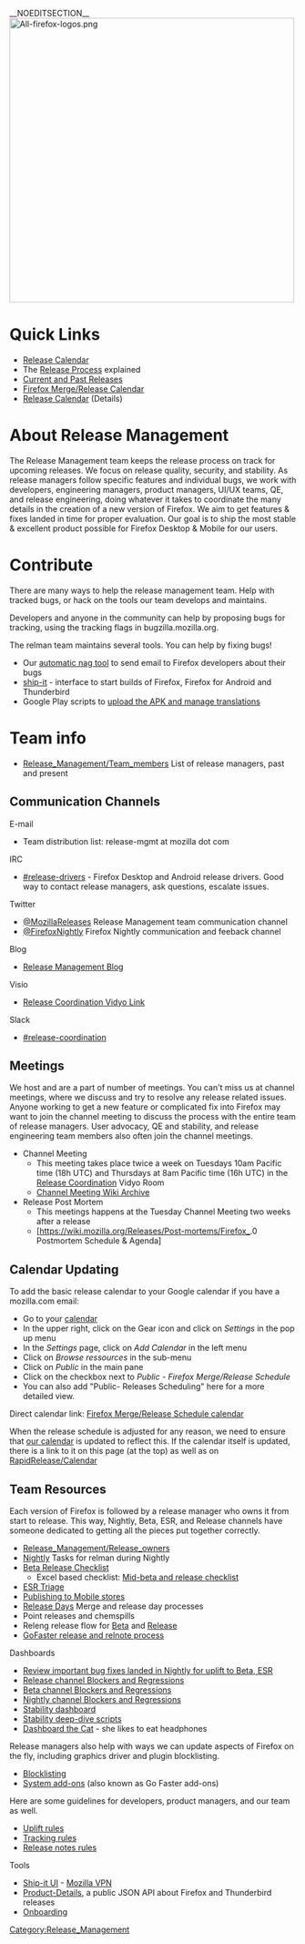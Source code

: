 __NOEDITSECTION__
[[File:All-firefox-logos.png|500px|center]]
=Quick Links=
* [[RapidRelease/Calendar | Release Calendar ]]
* The [[RapidRelease | Release Process]] explained
* [[Releases | Current and Past Releases]]
* [https://www.google.com/calendar/embed?src=mozilla.com_2d37383433353432352d3939%40resource.calendar.google.com Firefox Merge/Release Calendar]
* [https://www.google.com/calendar/embed?src=mozilla.com_dbq84anr9i8tcnmhabatstv5co%40group.calendar.google.com Release  Calendar] (Details)

=About Release Management=
The Release Management team keeps the release process on track for upcoming releases. We focus on release quality, security, and stability. As release managers follow specific features and individual bugs, we work with developers, engineering managers, product managers, UI/UX teams, QE, and release engineering, doing whatever it takes to coordinate the many details in the creation of a new version of Firefox.  We aim to get features & fixes landed in time for proper evaluation. Our goal is to ship the most stable & excellent product possible for Firefox Desktop & Mobile for our users.

= Contribute =

There are many ways to help the release management team. Help with tracked bugs, or hack on the tools our team develops and maintains.

Developers and anyone in the community can help by proposing bugs for tracking, using the tracking flags in bugzilla.mozilla.org.

The relman team maintains several tools. You can help by fixing bugs!
* Our [https://github.com/mozilla/relman-auto-nag automatic nag tool] to send email to Firefox developers about their bugs
* [https://bugzilla.mozilla.org/buglist.cgi?list_id=12453401&resolution=---&classification=Other&query_format=advanced&component=Ship%20It&product=Release%20Engineering ship-it] - interface to start builds of Firefox, Firefox for Android and Thunderbird
* Google Play scripts to [https://github.com/mozilla-releng/mozapkpublisher/ upload the APK and manage translations]

= Team info =
* [[Release_Management/Team_members]] List of release managers, past and present

==Communication Channels==
;E-mail
* Team distribution list: release-mgmt at mozilla dot com

;IRC
* [irc://irc.mozilla.org/%23release-drivers #release-drivers] - Firefox Desktop and Android release drivers. Good way to contact release managers, ask questions, escalate issues.

;Twitter
* [https://twitter.com/MozillaReleases @MozillaReleases] Release Management team communication channel
* [https://twitter.com/FirefoxNightly @FirefoxNightly]  Firefox Nightly communication and feeback channel

;Blog
* [http://release.mozilla.org/ Release Management Blog]

;Visio
* [https://v.mozilla.com/flex.html?roomdirect.html&key=EXysadF68Dac Release Coordination Vidyo Link]

;Slack
* [https://mozilla.slack.com/messages/release-coordination/ #release-coordination]

==Meetings==

We host and are a part of number of meetings.  You can't miss us at channel meetings, where we discuss and try to resolve any release related issues. Anyone working to get a new feature or complicated fix into Firefox may want to join the channel meeting to discuss the process with the entire team of release managers.  User advocacy, QE and stability, and release engineering team members also often join the channel meetings.

* Channel Meeting
**This meeting takes place twice a week on Tuesdays 10am Pacific time (18h UTC) and Thursdays at 8am Pacific time (16h UTC) in the [https://v.mozilla.com/flex.html?roomdirect.html&key=EXysadF68Dac Release Coordination] Vidyo Room
** [https://wiki.mozilla.org/Firefox/Channels/Meetings Channel Meeting Wiki Archive]
* Release Post Mortem
**This meetings happens at the Tuesday Channel Meeting two weeks after a release
** [https://wiki.mozilla.org/Releases/Post-mortems/Firefox_{{Version/Gecko/release/current}}.0 Postmortem Schedule & Agenda]

==Calendar Updating==
To add the basic release calendar to your Google calendar if you have a mozilla.com email:
* Go to your [https://calendar.google.com/ calendar]
* In the upper right, click on the Gear icon and click on ''Settings'' in the pop up menu
* In the ''Settings'' page, click on ''Add Calendar'' in the left menu
* Click on ''Browse ressources'' in the sub-menu
* Click on ''Public'' in the main pane
* Click on the checkbox next to ''Public - Firefox Merge/Release Schedule''
* You can also add "Public- Releases Scheduling" here for a more detailed view.

Direct calendar link: [https://calendar.google.com/calendar?cid=bW96aWxsYS5jb21fMmQzNzM4MzQzMzM1MzQzMjM1MmQzOTM5QHJlc291cmNlLmNhbGVuZGFyLmdvb2dsZS5jb20 Firefox Merge/Release Schedule calendar ]

When the release schedule is adjusted for any reason, we need to ensure that [https://calendar.google.com/calendar/embed?src=bW96aWxsYS5jb21fZGJxODRhbnI5aTh0Y25taGFiYXRzdHY1Y29AZ3JvdXAuY2FsZW5kYXIuZ29vZ2xlLmNvbQ our calendar]  is updated to reflect this.  If the calendar itself is updated, there is a link to it on this page (at the top) as well as on [[RapidRelease/Calendar]]

==Team Resources==
Each version of Firefox is followed by a release manager who owns it from start to release. This way, Nightly, Beta, ESR, and Release channels have someone dedicated to getting all the pieces put together correctly.
* [[Release_Management/Release_owners]]
* [[Release_Management/Nightly|Nightly]] Tasks for relman during Nightly
* [[Release_Management/Beta_Release_Checklist|Beta Release Checklist]]
** Excel based checklist: [https://docs.google.com/spreadsheets/d/1hhYtmyLc0GEk_NaK45KjRvhyppw7s7YSpC9xudaQZgo/edit#gid=1158959417 Mid-beta and release checklist]
* [https://wiki.mozilla.org/Release_Management/ESR_Landing_Process ESR Triage]
* [[Release_Management/Mobile_Publishing_Documentation|Publishing to Mobile stores]]
* [[Release Management/Release Days|Release Days]] Merge and release day processes
* Point releases and chemspills
* Releng release flow for [http://moz-releng-docs.readthedocs.org/en/latest/release_workflows/fx_beta_release.html Beta] and [http://moz-releng-docs.readthedocs.org/en/latest/release_workflows/fx_ga_release.html Release]
* [https://drive.google.com/open?id=1x27I7hAmWDWiqk3o3YC3fklhE3N59bdgHCQHF5p_lkU GoFaster release and relnote process]

;Dashboards
* [[Release_Management/Review_Fixes_Worth_Uplifting|Review important bug fixes landed in Nightly for uplift to Beta, ESR]]
* [http://mozilla.github.io/releasehealth/?channel=release Release channel Blockers and Regressions]
* [http://mozilla.github.io/releasehealth/?channel=beta Beta channel Blockers and Regressions]
* [http://mozilla.github.io/releasehealth/?channel=nightly Nightly channel Blockers and Regressions]
* [https://sql.telemetry.mozilla.org/dashboard/release-management-dashboard Stability dashboard]
* [https://mozilla.github.io/stab-crashes Stability deep-dive scripts]
* [https://www.flickr.com/photos/lizhenry/24368249885 Dashboard the Cat] - she likes to eat headphones

;Release managers also help with ways we can update aspects of Firefox on the fly, including graphics driver and plugin blocklisting.
* [[Blocklisting|Blocklisting]]
* [[Firefox/Go_Faster/System_Add-ons/Process|System add-ons]] (also known as Go Faster add-ons)

;Here are some guidelines for developers, product managers, and our team as well.
* [[Release_Management/Uplift_rules|Uplift rules]]
* [[Release_Management/Tracking_rules|Tracking rules]]
* [[Release_Management/Relnotes_rules|Release notes rules]]

;Tools
* [http://ship-it.mozilla.org/ Ship-it UI] - [https://mana.mozilla.org/wiki/pages/viewpage.action?pageId=30769829 Mozilla VPN]
* [https://product-details.mozilla.org/1.0/ Product-Details], a public JSON API about Firefox and Thunderbird releases
* [[Release_Management/Onboarding | Onboarding]]


[[Category:Release_Management]]
